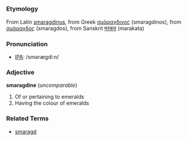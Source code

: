 =={{en}}==
===Etymology===
From Latin [[smaragdinus]], from Greek [[σμάραγδινος]] (smaragdinos), from [[σμάραγδος]] (smaragdos), from Sanskrit [[मरकत]] (marakata)

===Pronunciation===
* [[IPA]]: /smərægdiːn/

===Adjective===
'''smaragdine''' (''uncomparable'')
# Of or pertaining to emeralds
# Having the colour of emeralds

===Related Terms===
* [[smaragd]]